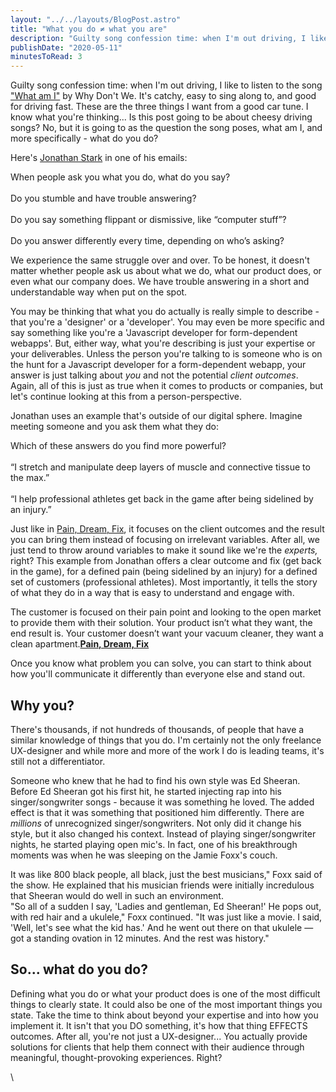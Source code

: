 ```yaml
---
layout: "../../layouts/BlogPost.astro"
title: "What you do ≠ what you are"
description: "Guilty song confession time: when I'm out driving, I like to listen to the song \"What am I\" by Why Don't We. It's catchy, easy to sing along to, and good for driving fast. These are the three things I want from a good car tune. I know what you're thinking... Is this post going to be about cheesy driving songs? No, but it is going to as the question the song poses, what am I, and more specifically - what do you do?\n\n\nHere's Jonathan Stark in one of his emails:\n\n\n\n\n\nWhen people ask you what you do"
publishDate: "2020-05-11"
minutesToRead: 3
---
```


<p>Guilty song confession time: when I'm out driving, I like to listen to the song <a href="https://open.spotify.com/track/1HimGOB6BjOaCQYMIF1xtU?si=9dSEPrznTz-P54mXvtf9EA&ref=antonsten.com">"What am I"</a> by Why Don't We. It's catchy, easy to sing along to, and good for driving fast. These are the three things I want from a good car tune. I know what you're thinking... Is this post going to be about cheesy driving songs? No, but it is going to as the question the song poses, what am I, and more specifically - what do you do?</p>
<p>Here's <a href="https://jonathanstark.com/vpb?ref=antonsten.com">Jonathan Stark</a> in one of his emails:</p>

<div class="blockquote">
<div><p>When people ask you what you do, what do you say?<br><br>
Do you stumble and have trouble answering?<br><br>
Do you say something flippant or dismissive, like “computer stuff”?<br><br>
Do you answer differently every time, depending on who’s asking?</p></div>
</div>

<p>We experience the same struggle over and over. To be honest, it doesn't matter whether people ask us about what we do, what our product does, or even what our company does. We have trouble answering in a short and understandable way when put on the spot.</p>
<p>You may be thinking that what you do actually is really simple to describe - that you're a 'designer' or a 'developer'. You may even be more specific and say something like you're a 'Javascript developer for form-dependent webapps'. But, either way, what you're describing is just your expertise or your deliverables. Unless the person you're talking to is someone who is on the hunt for a Javascript developer for a form-dependent webapp, your answer is just talking about <em>you</em> and not the potential <em>client outcomes</em>. Again, all of this is just as true when it comes to products or companies, but let's continue looking at this from a person-perspective.</p>
<p>Jonathan uses an example that's outside of our digital sphere. Imagine meeting someone and you ask them what they do:</p>

<div class="blockquote">
<div><p>Which of these answers do you find more powerful?<br><br>
“I stretch and manipulate deep layers of muscle and connective tissue to the max.”<br><br>
“I help professional athletes get back in the game after being sidelined by an injury.”</p></div>
</div>

<p>Just like in <a href="https://www.antonsten.com/understanding-pain-dream-fix/">Pain, Dream, Fix</a>, it focuses on the client outcomes and the result you can bring them instead of focusing on irrelevant variables. After all, we just tend to throw around variables to make it sound like we're the <em>experts,</em> right? This example from Jonathan offers a clear outcome and fix (get back in the game), for a defined pain (being sidelined by an injury) for a defined set of customers (professional athletes). Most importantly, it tells the story of what they do in a way that is easy to understand and engage with.</p>

<div class="blockquote">
<div><p>The customer is focused on their pain point and looking to the open market to provide them with their solution. Your product isn’t what they want, the end result is. Your customer doesn’t want your vacuum cleaner, they want a clean apartment.<strong><a href="https://www.antonsten.com/understanding-pain-dream-fix/">Pain, Dream, Fix</a></strong></p></div>
</div>

<p>Once you know what problem you can solve, you can start to think about how you'll  communicate it differently than everyone else and stand out.</p>
<h2 id="why-you">Why you?</h2>
<p>There's thousands, if not hundreds of thousands, of people that have a similar knowledge of things that you do. I'm certainly not the only freelance UX-designer and while more and more of the work I do is leading teams, it's still not a differentiator.</p>
<p>Someone who knew that he had to find his own style was Ed Sheeran. Before Ed Sheeran got his first hit, he started injecting rap into his singer/songwriter songs - because it was something he loved. The added effect is that it was something that positioned him differently. There are <em>millions</em> of unrecognized singer/songwriters. Not only did it change his style, but it also changed his context. Instead of playing singer/songwriter nights, he started playing open mic's. In fact, one of his breakthrough moments was when he was sleeping on the Jamie Foxx's couch.</p>

<div class="blockquote">
<div><p>It was like 800 black people,&nbsp;all black, just the best musicians," Foxx said of the show. He explained that his musician friends were initially incredulous that Sheeran would do well in such an environment.<br>
"So all of a sudden I say, 'Ladies and gentleman, Ed Sheeran!' He pops out, with red hair and a ukulele," Foxx continued. "It was just like a movie. I said, 'Well, let's see what the kid has.' And he went out there on that ukulele — got a standing ovation in 12 minutes. And the rest was history."</p></div>
</div>

<h2 id="so-what-do-you-do">So... what do you do?</h2>
<p>Defining what you do or what your product does is one of the most difficult things to clearly state. It could also be one of the most important things you state. Take the time to think about beyond your expertise and into how you implement it. It isn't that you DO something, it's how that thing EFFECTS outcomes. After all, you're not just a UX-designer... You actually provide solutions for clients that help them connect with their audience through meaningful, thought-provoking experiences. Right?</p>
<p>\</p>